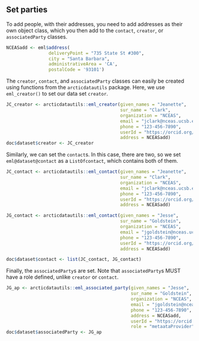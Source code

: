 ## Set parties

To add people, with their addresses, you need to add addresses as their own object class, which you then add to the `contact`, `creator`, or `associatedParty` classes.

```r
NCEASadd <- eml$address( 
                deliveryPoint = "735 State St #300", 
                city = "Santa Barbara", 
                administrativeArea = 'CA', 
                postalCode = '93101')
```

The `creator`, `contact`, and `associatedParty` classes can easily be created using functions from the `arcticdatautils` package. Here, we use `eml_creator()` to set our data set `creator`.

```r
JC_creator <- arcticdatautils::eml_creator(given_names = "Jeanette", 
                                           sur_name = "Clark", 
                                           organization = "NCEAS", 
                                           email = "jclark@nceas.ucsb.edu", 
                                           phone = "123-456-7890", 
                                           userId = "https://orcid.org/WWWW-XXXX-YYYY-ZZZZ",
                                           address = NCEASadd)
doc$dataset$creator <- JC_creator
```

Similarly, we can set the `contact`s. In this case, there are two, so we set `eml@dataset@contact` as a `ListOfcontact`, which contains both of them.

```r
JC_contact <- arcticdatautils::eml_contact(given_names = "Jeanette", 
                                           sur_name = "Clark", 
                                           organization = "NCEAS", 
                                           email = "jclark@nceas.ucsb.edu", 
                                           phone = "123-456-7890",  
                                           userId = "https://orcid.org/WWWW-XXXX-YYYY-ZZZZ",
                                           address = NCEASadd)

JG_contact <- arcticdatautils::eml_contact(given_names = "Jesse", 
                                           sur_name = "Goldstein", 
                                           organization = "NCEAS", 
                                           email = "jgoldstein@nceas.ucsb.edu", 
                                           phone = "123-456-7890",  
                                           userId = "https://orcid.org/WWWW-XXXX-YYYY-ZZZZ",
                                           address = NCEASadd)

doc$dataset$contact <- list(JC_contact, JG_contact)
```

Finally, the `associatedParty`s are set. Note that `associatedParty`s MUST have a role defined, unlike `creator` or `contact`.

```r
JG_ap <- arcticdatautils::eml_associated_party(given_names = "Jesse", 
                                               sur_name = "Goldstein", 
                                               organization = "NCEAS", 
                                               email = "jgoldstein@nceas.ucsb.edu",
                                               phone = "123-456-7890",  
                                               address = NCEASadd, 
                                               userId = "https://orcid.org/WWWW-XXXX-YYYY-ZZZZ",
                                               role = "metaataProvider")
doc$dataset$associatedParty <- JG_ap
```
